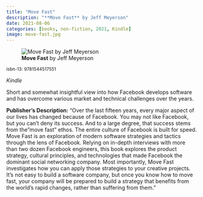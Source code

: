 ```yaml
---
title: "Move Fast"
description: "**Move Fast** by Jeff Meyerson"
date: 2021-08-06
categories: [books, non-fiction, 2021, Kindle]
image: move-fast.jpg
---
```

![**Move Fast** by Jeff Meyerson](move-fast.jpg){fig-align="left"}

<sup>isbn-13: 9781544517551</sup>

*Kindle*

Short and somewhat insightful view into how Facebook develops software and has
overcome various market and technical challenges over the years.

**Publisher's Description:**
"Over the last fifteen years, every major aspect of our lives has changed
because of Facebook. You may not like Facebook, but you can't deny its
success. And to a large degree, that success stems from the "move fast"
ethos. The entire culture of Facebook is built for speed. Move Fast is an
exploration of modern software strategies and tactics through the lens of
Facebook. Relying on in-depth interviews with more than two dozen Facebook
engineers, this book explores the product strategy, cultural principles,
and technologies that made Facebook the dominant social networking company.
Most importantly, Move Fast investigates how you can apply those strategies
to your creative projects. It's not easy to build a software company, but
once you know how to move fast, your company will be prepared to build a
strategy that benefits from the world's rapid changes, rather than
suffering from them."